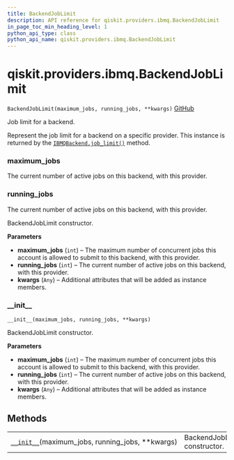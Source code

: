 ```yaml
---
title: BackendJobLimit
description: API reference for qiskit.providers.ibmq.BackendJobLimit
in_page_toc_min_heading_level: 1
python_api_type: class
python_api_name: qiskit.providers.ibmq.BackendJobLimit
---
```


<span id="qiskit-providers-ibmq-backendjoblimit" />

# qiskit.providers.ibmq.BackendJobLimit

<span id="qiskit.providers.ibmq.BackendJobLimit" />

`BackendJobLimit(maximum_jobs, running_jobs, **kwargs)` [GitHub](https://github.com/qiskit/qiskit-ibmq-provider/tree/stable/0.12/qiskit/providers/ibmq/backendjoblimit.py "view source code")

Job limit for a backend.

Represent the job limit for a backend on a specific provider. This instance is returned by the [`IBMQBackend.job_limit()`](qiskit.providers.ibmq.IBMQBackend#job_limit "qiskit.providers.ibmq.IBMQBackend.job_limit") method.

<span id="qiskit.providers.ibmq.BackendJobLimit.maximum_jobs" />

### maximum\_jobs

The current number of active jobs on this backend, with this provider.

<span id="qiskit.providers.ibmq.BackendJobLimit.running_jobs" />

### running\_jobs

The current number of active jobs on this backend, with this provider.

BackendJobLimit constructor.

**Parameters**

*   **maximum\_jobs** (`int`) – The maximum number of concurrent jobs this account is allowed to submit to this backend, with this provider.
*   **running\_jobs** (`int`) – The current number of active jobs on this backend, with this provider.
*   **kwargs** (`Any`) – Additional attributes that will be added as instance members.

### \_\_init\_\_

<span id="qiskit.providers.ibmq.BackendJobLimit.__init__" />

`__init__(maximum_jobs, running_jobs, **kwargs)`

BackendJobLimit constructor.

**Parameters**

*   **maximum\_jobs** (`int`) – The maximum number of concurrent jobs this account is allowed to submit to this backend, with this provider.
*   **running\_jobs** (`int`) – The current number of active jobs on this backend, with this provider.
*   **kwargs** (`Any`) – Additional attributes that will be added as instance members.

## Methods

|                                                                                                                                                          |                              |
| -------------------------------------------------------------------------------------------------------------------------------------------------------- | ---------------------------- |
| [`__init__`](#qiskit.providers.ibmq.BackendJobLimit.__init__ "qiskit.providers.ibmq.BackendJobLimit.__init__")(maximum\_jobs, running\_jobs, \*\*kwargs) | BackendJobLimit constructor. |

